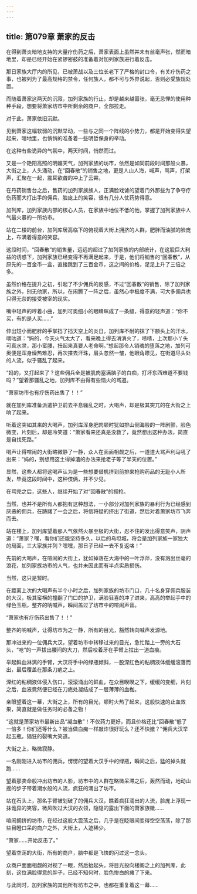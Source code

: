```yaml
---
---
---
```

title: 第079章 萧家的反击
---



在得到萧炎暗地支持的大量疗伤药之后，萧家表面上虽然并未有丝毫声张，然而暗地里，却是已经开始在紧锣密鼓的准备着对加列家族进行着反击。

那日家族大厅内的所见，已被萧战以及三位长老下了严格的封口令，有关疗伤药之事，也被列为了最高规格的禁令，任何族人，都不可与外界说起，否则必受族规处置。

而随着萧家这两天的沉寂，加列家族的行止，却是越来越嚣张，毫无忌惮的使用种种手段，想要将萧家坊市中所剩余的商户，全部拉走。

对于此，萧家依旧沉默。

见到萧家这幅软弱的沉默举动，一些与之同一个阵线的小势力，都是开始变得失望起来，暗地里，也悄悄的准备着一些明哲保身的举动。

在这种有些诡异的气氛中，两天时间，悄然而过。

又是一个艳阳高照的明媚天气，加列家族的坊市，依然是如同前段时间那般火暴，大街之上，人头涌动，在“回春散”的销售之地，更是人山人海，喊声，骂声，打架声，汇聚在一起，震耳欲聋的冲上了云霄。

在丹药销售台之后，售药的加列家族族人，正满脸戏谑的望着门外那些为了争夺疗伤药而大打出手的佣兵，脸庞上的笑容，很有几分人仗药势得意。

加列库，加列家族内部的核心人员，在家族中地位不低的他，掌握了加列家族中人气最火暴的一所坊市。

站在二楼的前台，加列库居高临下的俯视着大街上拥挤的人群，肥胖而油腻的脸庞上，布满着得意的笑容。

这段时间，“回春散”的销售量，远远的超过了加列家族的内部统计，在这股巨大利益的诱惑下，加列家族已经变得不再满足起来，于是，他们将销售的“回春散”，从原先的一百金币一盒，直接跳到了三百金币，这之间的价格，足足上升了三倍之多。

虽然价格在提升之初，引起了不少佣兵的反感，不过“回春散”的销售，除了加列家族之外，别无他家，所以，在闹腾了一阵之后，虽然心中极度不满，可大多佣兵也只得无奈的接受被宰的现实。

嘴中轻声的哼着小曲，加列可奥细小的眼睛眯成了一条缝，得意的轻声道：“你不买，有的是人买……”

伸出短小而肥胖的手掌挡了挡天空上的炎日，加列库不耐的抹了下额头上的汗水，嘀咕道：“妈的，今天火气太大了，看来晚上得去消消火了，啧啧，上次那小丫头可真水灵，那小蛮腰，扭起来真要人老命啊。”想起那令人销魂的堕落之地，加列可奥便是浑身燥热难忍，再次搽去汗珠，眉头忽然一皱，他眼角瞟见，在街道尽头处的人流，似乎骚乱了起来。

“妈的，又打起来了？这些佣兵全是被肌肉塞满脑子的白痴，打坏东西难道不要钱吗？”望着那骚乱之地，加列库不由得有些恼火的骂道。

“萧家坊市也有疗伤药出售了！！”

就在加列库准备派遣护卫前去平息骚乱之时，大喝声，却是极其突兀的在大街之上响了起来。

听着这突如其来的大喝声，加列库浑身肥肉顿时犹如排山倒海般的一阵剧颤，脸色微变，片刻后，却是冷笑道：“萧家看来还真是没救了，竟然想出这种办法，简直是自找死路。”

喝声让得喧闹的大街略微静了一静，众人在面面相觑之后，一道道大骂声利马吼了出来：“妈的，别想用这土得掉渣的办法来抢老子等了半天的位置。”

显然，这些人都将这喝声认为是一些想要借机挤到前排来抢购药品的无耻小人所发，毕竟这段时间中，这种伎俩，并不少见。

在骂完之后，这些人，继续开始了对“回春散”的拥抢。

当然，也并不是所有人都抱有这种想法，一小部分对加列家族的暴利行为已经感到厌恶的佣兵，在踌躇了一会之后，将信将疑的挤出了街道，然后对着萧家坊市飞奔而去。

站在楼上，加列库望着那人气依然火暴至极的大街，忍不住的发出得意笑声，阴声道：“萧家？嘿，看你们还能坚持多久，以后的乌坦城，将会是加列家族一家独大的局面，三大家族并列？嘿嘿，那日子已经一去不复返咯！”

先前的大喝声，在喧闹的大街上，犹如掉落在大海中的一叶浮萍，没有溅出丝毫的浪花，加列家族坊市的人气，也并未因此而有半点实质损伤。

当然，这只是暂时。

在距离上次的大喝声有半个小时之后，加列家族的坊市门口，几十名身穿佣兵服装的大汉，极其蛮横的撞翻了门口的护卫，满脸狂喜的冲了进来，高高的举起手中的绿色玉瓶，整齐的呐喊声，瞬间盖过了坊市中的喧闹声音。

“萧家也有疗伤药出售了！！”

整齐的呐喊声，让得坊市为之一静，所有的目光，豁然转向喊声发源地。

那冲进来的一位佣兵大汉，望着坊市中转移过来的目光，急忙踏上一旁的大石头，“呛”的一声拔出腰间的大刀，然后咬着牙在手臂上拉出一道血痕。

举起鲜血淋漓的手臂，大汉将手中的绿瓶倾斜，一股深红色的粘稠液体缓缓滚落而出，最后覆盖在那条刀疤之上。

深红的粘稠液体侵入伤口，滚滚涌出的鲜血，在众目睽睽之下，缓缓的变细，片刻之后，血液竟然便已经在刀疤处凝结成了一层薄薄的血枷。

亲眼望着这一幕，大街之上，所有的目光，顿时火热了起来，这般快速的止血效果，简直就是做任务时的必备之物！

“这就是萧家坊市最新出品“凝血散”！不仅药力更好，而且价格还比“回春散”低了一倍多！你们还等什么？被当做白痴一样敲诈很好玩么？还不快撤？”佣兵大汉举起玉瓶，猖狂的裂嘴大笑道。

大街之上，略微寂静。

一名刚刚进入坊市的佣兵，愣愣的望着大汉手中的绿瓶，瞬间之后，猛的掉头就跑……

望着那卖命般冲出坊市的人影，坊市中的人群在略微呆滞之后，轰然而动，地动山摇的步子带着潮水般的人流，疯狂的涌出了坊市。

站在石头上，那名手臂被划破了的佣兵大汉，瞧着疯狂涌出的人流，脸庞上浮现一抹诡异的笑容，微风吹过大汉的衣领，隐隐的露出下面的萧家族徽……

喧闹拥挤的坊市，在经过这般大震荡之后，几乎是在眨眼间变得空空荡荡，除了那些目瞪口呆的商户之外，大街上，人迹稀少。

“萧家……开始反击了。”

望着空荡的大街，所有的商户，脑中都是飞快的闪过这一念头。

众商户面面相觑的对视了一眼，然后抬起头，将目光投向楼阁之上的加列库，此刻，这位满脸得意的胖子，已经不知何时，脸色惨白的瘫了下来。

与此同时，加列家族的其他所有坊市之中，也都在重复着这一幕……
